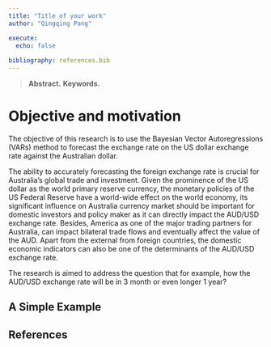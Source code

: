 ```yaml
---
title: "Title of your work"
author: "Qingqing Pang"

execute:
  echo: false
  
bibliography: references.bib
---
```


> **Abstract.** 
> **Keywords.** 

# Objective and motivation

The objective of this research is to use the Bayesian Vector Autoregressions (VARs) method to forecast the exchange rate on the US dollar exchange rate against the Australian dollar.

The ability to accurately forecasting the foreign exchange rate is crucial for Australia’s global trade and investment. Given the prominence of the US dollar as the world primary reserve currency, the monetary policies of the US Federal Reserve have a world-wide effect on the world economy, its significant influence on Australia currency market should be important for domestic investors and policy maker as it can directly impact the AUD/USD exchange rate. Besides, America as one of the major trading partners for Australia, can impact bilateral trade flows and eventually affect the value of the AUD. Apart from the external from foreign countries, the domestic economic indicators can also be one of the determinants of the AUD/USD exchange rate.

The research is aimed to address the question that for example, how the AUD/USD exchange rate will be in 3 month or even longer 1 year?


## A Simple Example



## References {.unnumbered}
